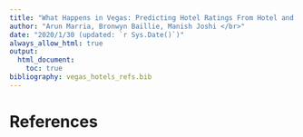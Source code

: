 ```yaml
---
title: "What Happens in Vegas: Predicting Hotel Ratings From Hotel and User Data"
author: "Arun Marria, Bronwyn Baillie, Manish Joshi </br>"
date: "2020/1/30 (updated: `r Sys.Date()`)"
always_allow_html: true
output: 
  html_document:
    toc: true
bibliography: vegas_hotels_refs.bib
---
```


# References
